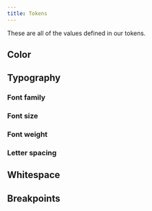 ```yaml
---
title: Tokens
---
```



These are all of the values defined in <GitHubFileLink path='css/src/tokens'>our tokens</GitHubFileLink>.


## Color

<TokenList field='colors' value={InlineSwatch} />

## Typography

### Font family

<TokenList field='fontFamily' />

### Font size

<TokenList field='fontSize' value={FontSizeValue} />

### Font weight

<TokenList field='fontWeight' />

### Letter spacing

<TokenList field='letterSpacing' />

## Whitespace

<TokenList field='spacing' />

## Breakpoints

<TokenList field='breakpoints' />
